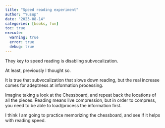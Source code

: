 ```yaml
---
title: "Speed reading experiment"
author: "Yusup"
date: "2023-08-14"
categories: [books, fun]
toc: true
execute:
  warning: true
  error: true
  debug: true
---
```


They key to speed reading is disabling subvocalization.

At least, previously I thought so.

It is true that subvocalization that slows down reading, but the real increase comes for adeptness at information processing.

Imagine taking a look at the Chessboard, and repeat back the locations of all the pieces.  Reading means live compression, but in order to compress, you need to be able to load/process the information first.

I think I am going to practice memorizing the chessboard, and see if it helps with reading speed.